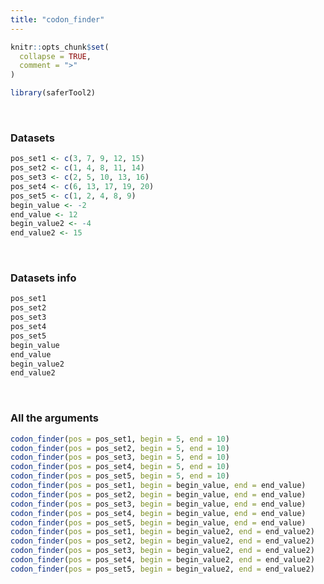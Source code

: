 ---
title: "codon_finder"
---

```{r, include = FALSE}
knitr::opts_chunk$set(
  collapse = TRUE,
  comment = ">"
)
```

```{r setup}
library(saferTool2)
```
<br>

### Datasets

```{r}
pos_set1 <- c(3, 7, 9, 12, 15) 
pos_set2 <- c(1, 4, 8, 11, 14)  
pos_set3 <- c(2, 5, 10, 13, 16)  
pos_set4 <- c(6, 13, 17, 19, 20) 
pos_set5 <- c(1, 2, 4, 8, 9)  
begin_value <- -2
end_value <- 12
begin_value2 <- -4
end_value2 <- 15
```
<br>

### Datasets info

```{r}
pos_set1
pos_set2
pos_set3
pos_set4
pos_set5
begin_value
end_value
begin_value2
end_value2
```
<br>

### All the arguments
```{r}
codon_finder(pos = pos_set1, begin = 5, end = 10)
codon_finder(pos = pos_set2, begin = 5, end = 10)
codon_finder(pos = pos_set3, begin = 5, end = 10)
codon_finder(pos = pos_set4, begin = 5, end = 10)
codon_finder(pos = pos_set5, begin = 5, end = 10)
codon_finder(pos = pos_set1, begin = begin_value, end = end_value)
codon_finder(pos = pos_set2, begin = begin_value, end = end_value)
codon_finder(pos = pos_set3, begin = begin_value, end = end_value)
codon_finder(pos = pos_set4, begin = begin_value, end = end_value)
codon_finder(pos = pos_set5, begin = begin_value, end = end_value)
codon_finder(pos = pos_set1, begin = begin_value2, end = end_value2)
codon_finder(pos = pos_set2, begin = begin_value2, end = end_value2)
codon_finder(pos = pos_set3, begin = begin_value2, end = end_value2)
codon_finder(pos = pos_set4, begin = begin_value2, end = end_value2)
codon_finder(pos = pos_set5, begin = begin_value2, end = end_value2)
```